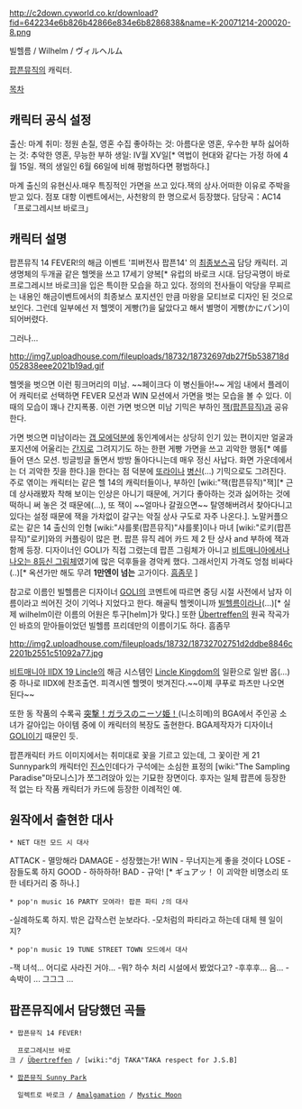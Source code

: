 http://c2down.cyworld.co.kr/download?fid=642234e6b826b42866e834e6b8286838&name=K-20071214-200020-8.png

빌헬름 / Wilhelm / ヴィルヘルム

[[팝픈뮤직]]의 캐릭터.



[[목차]]
== 캐릭터 공식 설정 ==
출신: 마계
취미: 정원 손질, 영혼 수집
좋아하는 것: 아름다운 영혼, 우수한 부하
싫어하는 것: 추악한 영혼, 무능한 부하
생일: Ⅳ월 ⅩⅤ일[* 역법이 현대와 같다는 가정 하에 4월 15일. 잭의 생일인 6월 66일에 비해 평범하다면 평범하다.]

마계 출신의 유현신사.매우 특징적인 가면을 쓰고 있다.잭의 상사.어떠한 이유로 주박을 받고 있다.
점포 대항 이벤트에서는, 사천왕의 한 명으로서 등장했다.
담당곡：AC14 「프로그레시브 바로크」



== 캐릭터 설명 ==
팝픈뮤직 14 FEVER!의 해금 이벤트 '피버전사 팝픈14' 의 [[최종보스]]곡 담당 캐릭터.
괴생명체의 두개골 같은 헬멧을 쓰고 17세기 양복[* 유럽의 바로크 시대. 담당곡명이 바로 프로그레시브 바로크]을 입은 특이한 모습을 하고 있다. 정의의 전사들이 악당을 무찌르는 내용인 해금이벤트에서의 최종보스 포지션인 만큼 마왕을 모티브로 디자인 된 것으로 보인다. 그런데 일부에선 저 헬멧이 게빵(?)을 닮았다고 해서 별명이 게빵(かにパン)이 되어버렸다.

그러나...















http://img7.uploadhouse.com/fileuploads/18732/18732697db27f5b538718d052838eee2021b19ad.gif


헬멧을 벗으면 이런 핑크머리의 미남. ~~페이크다 이 병신들아!~~
게임 내에서 플레이어 캐릭터로 선택하면 FEVER 모션과 WIN 모션에서 가면을 벗는 모습을 볼 수 있다. 이 때의 모습이 꽤나 간지폭풍. 이런 가면 벗으면 미남 기믹은 부하인 [[잭(팝픈뮤직)]]과 공유한다. 

가면 벗으면 미남이라는 [[갭 모에]]덕분에 동인계에서는 상당히 인기 있는 편이지만 얼굴과 포지션에 어울리는 [[간지]]로 그려지기도 하는 한편 게빵 가면을 쓰고 괴악한 행동[* 예를 들어 댄스 모션. 빙글빙글 돌면서 방방 돌아다니는데 매우 정신 사납다. 화면 가운데에서는 더 괴악한 짓을 한다.]을 한다는 점 덕분에 [[또라이]]나 [[병신]](...) 기믹으로도 그려진다.
주로 엮이는 캐릭터는 같은 헬 14의 캐릭터들이나, 부하인 [wiki:"잭(팝픈뮤직)"잭][* 근데 상사래봤자 착해 보이는 인상은 아니기 때문에, 거기다 좋아하는 것과 싫어하는 것에 떡하니 써 놓은 것 때문에(...), 또 잭이 ~~얼마나 갈궜으면~~ 탈영해버려서 찾아다니고 있다는 설정 때문에 잭을 가차없이 갈구는 악질 상사 구도로 자주 나온다.]. 노말커플으로는 같은 14 출신의 인형 [wiki:"샤를롯(팝픈뮤직)"샤를롯]이나 마녀 [wiki:"로키(팝픈뮤직)"로키]와의 커플링이 많은 편.
팝픈 뮤직 레어 카드 제 2 탄 상사 and 부하에 잭과 함께 등장. 디자이너인 GOLI가 직접 그렸는데 팝픈 그림체가 아니고 [http://blog-imgs-43.fc2.com/n/a/n/naniwanosamurai/POPN19-END43.jpg 비트매니아에서나 나오는 8등신 그림체]였기에 많은 덕후들을 경악케 했다. 그래서인지 가격도 엉첨 비싸다(..)[* 옥션가만 해도 무려 '''1만엔이 넘는''' 고가이다. [[흠좀무]] ]

참고로 이름인 빌헬름은 디자이너 [[GOLI]]의 코멘트에 따르면 중딩 시절 사전에서 남자 이름이라고 씌어진 것이 기억나 지었다고 한다. 해골틱 헬멧이니까 [[빌헬름]]이라나(...)[* 실제 wilhelm이란 이름의 어원은 투구[helm]가 맞다.]
또한 [[Übertreffen]]의 원곡 작곡가인 바흐의 맏아들이었던 빌헬름 프리데만의 이름이기도 하다. 흠좀무


http://img2.uploadhouse.com/fileuploads/18732/18732702751d2ddbe8846c2201b2551c51092a77.jpg

[[비트매니아 IIDX 19 Lincle]]의 해금 시스템인 [[Lincle Kingdom]]의 일환으로 일반 몹(...)중 하나로 IIDX에 찬조출연. 피격시엔 헬멧이 벗겨진다.~~이제 쿠푸로 파츠만 나오면 된다~~

또한 동 작품의 수록곡 [[突撃！ガラスのニーソ姫！]](니소히메)의 BGA에서 주인공 소녀가 갈아입는 아이템 중에 이 캐릭터의 복장도 출현한다. BGA제작자가 디자이너 [[GOLI]]이기 때문인 듯.

팝픈캐릭터 카드 이미지에서는 취미대로 꽃을 기르고 있는데, 그 꽃이란 게 21 Sunnypark의 캐릭터인 [http://www.konami.jp/bemani/popn/sunnypark/mc/05/bio.html 진스]인데다가 구석에는 소심한  표정의 [wiki:"The Sampling Paradise"마모니스]가 쪼그려앉아 있는 기묘한 장면이다. 후자는 일체 팝픈에 등장한 적 없는 타 작품 캐릭터가 카드에 등장한 이례적인 예.

== 원작에서 출현한 대사 ==

 * NET 대전 모드 시 대사

ATTACK - 멸망해라
DAMAGE - 성장했는가!
WIN - 무너지는게 좋을 것이다
LOSE - 잠들도록 하지
GOOD - 하하하하!
BAD - 규악! [* ギュアッ！ 이 괴악한 비명소리 또한 네타거리 중 하나.]

 * pop'n music 16 PARTY 모여라! 팝픈 파티 ♪의 대사

-실례하도록 하지. 밖은 갑작스런 눈보라다.
-모처럼의 파티라고 하는데 대체 웬 일이지?

 * pop'n music 19 TUNE STREET TOWN 모드에서 대사

-잭 녀석... 어디로 사라진 거야...
-뭐? 하수 처리 시설에서 봤었다고?
-후후후... 음...
-속박이 ... 그그그 ...



== 팝픈뮤직에서 담당했던 곡들 ==

 * 팝픈뮤직 14 FEVER!

   프로그레시브 바로크 / [[Übertreffen]] / [wiki:"dj TAKA"TAKA respect for J.S.B]

 * [[팝픈뮤직 Sunny Park]]

   일렉트로 바로크 / [[Amalgamation]] / [[Mystic Moon]]
